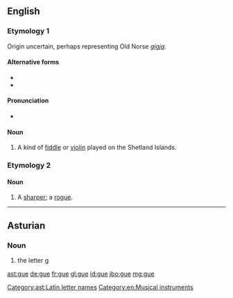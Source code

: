 {{also|gué|guê|güe|gu'e}}
==English==

===Etymology 1===
Origin uncertain, perhaps representing Old Norse ''[[gígja]]''.

====Alternative forms====
* {{l|en|gju}}
* {{l|en|gu}}

====Pronunciation====
* {{IPA|/ɡjuː/|lang=en}}

====Noun====
{{en-noun}}

# {{lb|en|Shetland}} A kind of [[fiddle]] or [[violin]] played on the Shetland Islands.

===Etymology 2===

====Noun====
{{en-noun}}

# {{lb|en|obsolete}} A [[sharper]]; a [[rogue]].
#: {{rfquotek|J. Webster}}

{{Webster 1913}}

----

==Asturian==

===Noun===
{{ast-noun|f}}

# the letter [[g]]

[[Category:ast:Latin letter names]]
[[Category:en:Musical instruments]]

[[ast:gue]]
[[de:gue]]
[[fr:gue]]
[[gl:gue]]
[[id:gue]]
[[jbo:gue]]
[[mg:gue]]